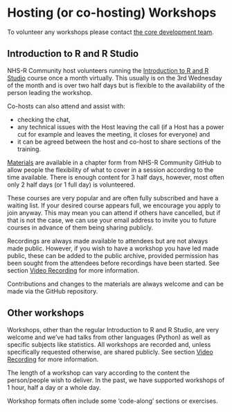 # Hosting (or co-hosting) Workshops {#workshops .unnumbered}

To volunteer any workshops please contact [the core development team](#contact-us).

## Introduction to R and R Studio

NHS-R Community host volunteers running the [Introduction to R and R Studio](#training) course once a month virtually. 
This usually is on the 3rd Wednesday of the month and is over two half days but is flexible to the availability of the person leading the workshop.

Co-hosts can also attend and assist with:

-   checking the chat,
-   any technical issues with the Host leaving the call (if a Host has a power cut for example and leaves the meeting, it closes for everyone) and
-   it can be agreed between the host and co-host to share sections of the training.

[Materials](#training) are available in a chapter form from NHS-R Community GitHub to allow people the flexibility of what to cover in a session according to the time available. 
There is enough content for 3 half days, however, most often only 2 half days (or 1 full day) is volunteered.

These courses are very popular and are often fully subscribed and have a waiting list. 
If your desired course appears full, we encourage you apply to join anyway.
This may mean you can attend if others have cancelled, but if that is not the case,
we can use your email address to invite you to future courses in advance of them being sharing publicly.

Recordings are always made available to attendees but are not always made public. 
However, if you wish to have a workshop you have led made public, these can be added to the public archive, provided permission has been sought from the attendees before recordings have been started. 
See section [Video Recording](#recordings) for more information.

Contributions and changes to the materials are always welcome and can be made via the GitHub repository.

## Other workshops

Workshops, other than the regular Introduction to R and R Studio, are very welcome and we've had talks from other languages (Python) as well as specific subjects like statistics. 
All workshops are recorded and, unless specifically requested otherwise, are shared publicly. 
See section [Video Recording](#recordings) for more information.

The length of a workshop can vary according to the content the person/people wish to deliver. 
In the past, we have supported workshops of 1 hour, half a day or a whole day.

Workshop formats often include some 'code-along' sections or exercises.